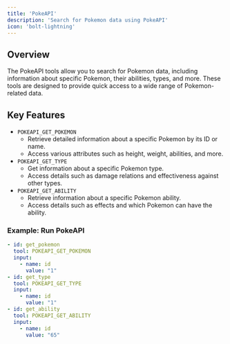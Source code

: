 ```yaml
---
title: 'PokeAPI'
description: 'Search for Pokemon data using PokeAPI'
icon: 'bolt-lightning'
---
```



## Overview
The PokeAPI tools allow you to search for Pokemon data, including information about specific Pokemon, their abilities, types, and more. These tools are designed to provide quick access to a wide range of Pokemon-related data.

## Key Features
- `POKEAPI_GET_POKEMON`
  - Retrieve detailed information about a specific Pokemon by its ID or name.
  - Access various attributes such as height, weight, abilities, and more.
- `POKEAPI_GET_TYPE`
  - Get information about a specific Pokemon type.
  - Access details such as damage relations and effectiveness against other types.
- `POKEAPI_GET_ABILITY`
  - Retrieve information about a specific Pokemon ability.
  - Access details such as effects and which Pokemon can have the ability.


### Example: Run PokeAPI
```yaml
- id: get_pokemon
  tool: POKEAPI_GET_POKEMON
  input:
    - name: id
      value: "1"
- id: get_type
  tool: POKEAPI_GET_TYPE
  input:
    - name: id
      value: "1"
- id: get_ability
  tool: POKEAPI_GET_ABILITY
  input:
    - name: id
      value: "65"
```

